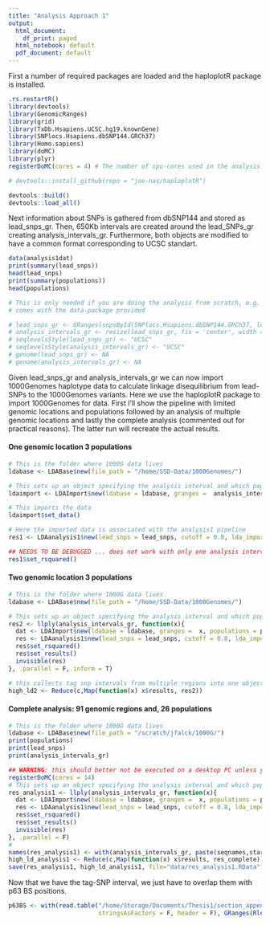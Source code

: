 ```yaml
---
title: "Analysis Approach 1"
output:
  html_document:
    df_print: paged
  html_notebook: default
  pdf_document: default
---
```


First a number of required packages are loaded and the haploplotR package is installed.
```r
.rs.restartR()
library(devtools)
library(GenomicRanges)
library(grid)
library(TxDb.Hsapiens.UCSC.hg19.knownGene)
library(SNPlocs.Hsapiens.dbSNP144.GRCh37)
library(Homo.sapiens)
library(doMC)
library(plyr)
registerDoMC(cores = 4) # The number of cpu-cores used in the analysis

# devtools::install_github(repo = "joe-nas/haploplotR")

devtools::build()
devtools::load_all()
```


Next information about SNPs is gathered from dbSNP144 and stored as lead_snps_gr. Then, 650Kb intervals are created around the lead_SNPs_gr creating analysis_intervals_gr. Furthermore, both objects are modified to have a common format corresponding to UCSC standart.
```r
data(analysis1dat)
print(summary(lead_snps))
head(lead_snps)
print(summary(populations))
head(populations)

# This is only needed if you are doing the analysis from scratch, e.g. if you start with raw SNP ids. Here such data 
# comes with the data-package provided

# lead_snps_gr <- GRanges(snpsById(SNPlocs.Hsapiens.dbSNP144.GRCh37, lead_snps))
# analysis_intervals_gr <- resize(lead_snps_gr, fix = 'center', width = 6.5e5)
# seqlevelsStyle(lead_snps_gr) <- "UCSC"
# seqlevelsStyle(analysis_intervals_gr) <- "UCSC"
# genome(lead_snps_gr) <- NA
# genome(analysis_intervals_gr) <- NA
```

Given lead_snps_gr and analysis_intervals_gr we can now import 1000Genomes haplotype data to calculate linkage disequilibrium from lead-SNPs to the 1000Genomes variants. Here we use the haploplotR package to import 1000Genomes for data. First I'll show the pipeline with limited genomic locations and populations followed by an analysis of multiple genomic locations and lastly the complete analysis (commented out for practical reasons). The latter run will recreate the actual results.

#### One genomic location 3 populations

```r
# This is the folder where 1000G data lives
ldabase <- LDABase$new(file_path = "/home/SSD-Data/1000Genomes/")

# This sets up an object specifying the analysis interval and which populations are to be analyzed
ldaimport <- LDAImport$new(ldabase = ldabase, granges =  analysis_intervals_gr[1], populations = c("CEU","CHB","JPT"))

# This imports the data
ldaimport$set_data()

# Here the imported data is associated with the analysis1 pipeline
res1 <- LDAanalysis1$new(lead_snps = lead_snps, cutoff = 0.8, lda_import = ldaimport)

## NEEDS TO BE DEBUGGED ... does not work with only one analysis interval
res1$set_rsquared()

```

#### Two genomic location 3 populations

```R
# This is the folder where 1000G data lives
ldabase <- LDABase$new(file_path = "/home/SSD-Data/1000Genomes/")

# This sets up an object specifying the analysis interval and which populations are to be analyzed
res2 <- llply(analysis_intervals_gr, function(x){
  dat <- LDAImport$new(ldabase = ldabase, granges =  x, populations = populations)$set_data()
  res <- LDAanalysis1$new(lead_snps = lead_snps, cutoff = 0.8, lda_import = dat)
  res$set_rsquared()
  res$set_results()
  invisible(res)
}, .parallel = F,.inform = T)

# this collects tag snp intervals from multiple regions into one object
high_ld2 <- Reduce(c,Map(function(x) x$results, res2))
```


#### Complete analysis: 91 genomic regions and, 26 populations

```R

# This is the folder where 1000G data lives
ldabase <- LDABase$new(file_path = "/scratch/jfalck/1000G/")
print(populations)
print(lead_snps)
print(analysis_intervals_gr)

## WARNING: this should better not be executed on a desktop PC unless you have enough memory.
registerDoMC(cores = 14)
# This sets up an object specifying the analysis interval and which populations are to be analyzed
res_analysis1 <- llply(analysis_intervals_gr, function(x){
  dat <- LDAImport$new(ldabase = ldabase, granges =  x, populations = populations)$set_data()
  res <- LDAanalysis1$new(lead_snps = lead_snps, cutoff = 0.8, lda_import = dat)
  res$set_rsquared()
  res$set_results()
  invisible(res)
}, .parallel = F)
# 
names(res_analysis1) <- with(analysis_intervals_gr, paste(seqnames,start,end,sep = ":"))
high_ld_analysis1 <- Reduce(c,Map(function(x) x$results, res_complete))
save(res_analysis1, high_ld_analysis1, file="data/res_analysis1.RData")
```
Now that we have the tag-SNP interval, we just have to overlap them with p63 BS positions.
```r
p63BS <- with(read.table("/home/Storage/Documents/Thesis1/section_appendix/tables/appendix.p63BS_hg19.bed",
                         stringsAsFactors = F, header = F), GRanges(Rle(V1), IRanges(start = V2, end = V3), ID=V4))


```

